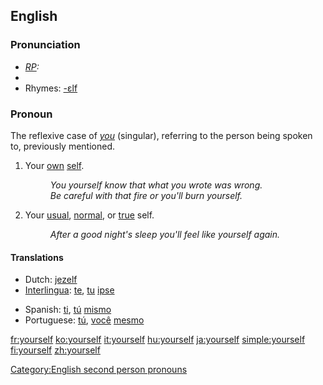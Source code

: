 ==English==
===Pronunciation===
* ''[[RP]]:'' {{IPA|/jɔːˈself/}}
*{{audio|en-us-yourself.ogg|Audio (US)}}
*Rhymes: [[Rhymes:English:-ɛlf|-ɛlf]]

===Pronoun===
The reflexive case of ''[[you]]'' (singular), referring to the person being spoken to, previously mentioned.
# Your [[own]] [[self]]. 
#: ''You yourself know that what you wrote was wrong.'' 
#: ''Be careful with that fire or you'll burn yourself.'' 
# Your [[usual]], [[normal]], or [[true]] self. 
#: ''After a good night's sleep you'll feel like yourself again.''

====Translations====
{{top}}
*Dutch: [[jezelf]]
*[[Interlingua]]: [[te]], [[tu]] [[ipse]]
{{mid}}
*Spanish: [[ti]], [[tú]] [[mismo]]
*Portuguese: [[tú]], [[você]] [[mesmo]]
{{bottom}}

[[Category:English second person pronouns]]

[[fr:yourself]]
[[ko:yourself]]
[[it:yourself]]
[[hu:yourself]]
[[ja:yourself]]
[[simple:yourself]]
[[fi:yourself]]
[[zh:yourself]]